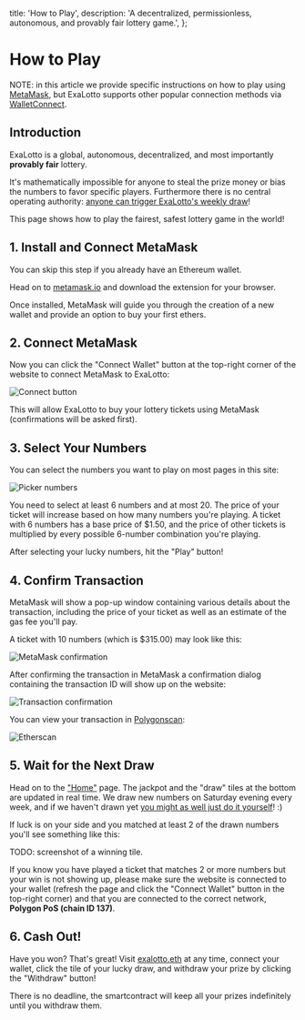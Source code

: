   title: 'How to Play',
  description: 'A decentralized, permissionless, autonomous, and provably fair lottery game.',
};

# How to Play

NOTE: in this article we provide specific instructions on how to play using
[MetaMask](https://metamask.io/), but ExaLotto supports other popular connection methods via
[WalletConnect](https://walletconnect.com/).

## Introduction

ExaLotto is a global, autonomous, decentralized, and most importantly **provably fair** lottery.

It's mathematically impossible for anyone to steal the prize money or bias the numbers to favor
specific players. Furthermore there is no central operating authority:
[anyone can trigger ExaLotto's weekly draw](/draw)!

This page shows how to play the fairest, safest lottery game in the world!

## 1. Install and Connect MetaMask

You can skip this step if you already have an Ethereum wallet.

Head on to [metamask.io](https://metamask.io/) and download the extension for your browser.

Once installed, MetaMask will guide you through the creation of a new wallet and provide an option
to buy your first ethers.

## 2. Connect MetaMask

Now you can click the "Connect Wallet" button at the top-right corner of the website to connect
MetaMask to ExaLotto:

![Connect button](/images/connect.png)

This will allow ExaLotto to buy your lottery tickets using MetaMask (confirmations will be asked
first).

## 3. Select Your Numbers

You can select the numbers you want to play on most pages in this site:

![Picker numbers](/images/picker_numbers.png)

You need to select at least 6 numbers and at most 20. The price of your ticket will increase based
on how many numbers you're playing. A ticket with 6 numbers has a base price of $1.50, and the price
of other tickets is multiplied by every possible 6-number combination you're playing.

After selecting your lucky numbers, hit the "Play" button!

## 4. Confirm Transaction

MetaMask will show a pop-up window containing various details about the transaction, including the
price of your ticket as well as an estimate of the gas fee you'll pay.

A ticket with 10 numbers (which is $315.00) may look like this:

![MetaMask confirmation](/images/metamask_confirmation.png)

After confirming the transaction in MetaMask a confirmation dialog containing the transaction ID
will show up on the website:

![Transaction confirmation](/images/transaction_confirmation.png)

You can view your transaction in [Polygonscan](https://polygonscan.com/):

![Etherscan](/images/etherscan.png)

## 5. Wait for the Next Draw

Head on to the ["Home"](/) page. The jackpot and the "draw" tiles at the bottom are updated in real
time. We draw new numbers on Saturday evening every week, and if we haven't drawn yet
[you might as well just do it yourself](/draw)! :)

If luck is on your side and you matched at least 2 of the drawn numbers you'll see something like
this:

TODO: screenshot of a winning tile.

If you know you have played a ticket that matches 2 or more numbers but your win is not showing up,
please make sure the website is connected to your wallet (refresh the page and click the "Connect
Wallet" button in the top-right corner) and that you are connected to the correct network,
**Polygon PoS (chain ID 137)**.

## 6. Cash Out!

Have you won? That's great! Visit [exalotto.eth](https://exalotto.eth.limo/) at any time, connect
your wallet, click the tile of your lucky draw, and withdraw your prize by clicking the "Withdraw"
button!

There is no deadline, the smartcontract will keep all your prizes indefinitely until you withdraw
them.



